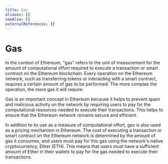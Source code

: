 ```yaml
---
title: Gas
aliases: []
seeAlso: []
externalReferences: {}
---
```


# Gas

In the context of Ethereum, "gas" refers to the unit of measurement for the amount of computational effort required to execute a transaction or smart contract on the Ethereum blockchain. Every operation on the Ethereum network, such as transferring tokens or interacting with a smart contract, requires a certain amount of gas to be performed. The more complex the operation, the more gas it will require.

Gas is an important concept in Ethereum because it helps to prevent spam and malicious activity on the network by requiring users to pay for the computational resources needed to execute their transactions. This helps to ensure that the Ethereum network remains secure and efficient.

In addition to its use as a measure of computational effort, gas is also used as a pricing mechanism in Ethereum. The cost of executing a transaction or smart contract on the Ethereum network is determined by the amount of gas it consumes, and users must pay for this gas using the network's native cryptocurrency, Ether (ETH). This means that users must have a sufficient amount of Ether in their wallets to pay for the gas needed to execute their transactions.
